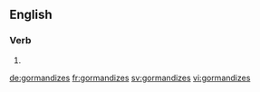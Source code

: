 ==English==

===Verb===
{{head|en}}

# {{en-third-person singular of|gormandize}}

[[de:gormandizes]]
[[fr:gormandizes]]
[[sv:gormandizes]]
[[vi:gormandizes]]